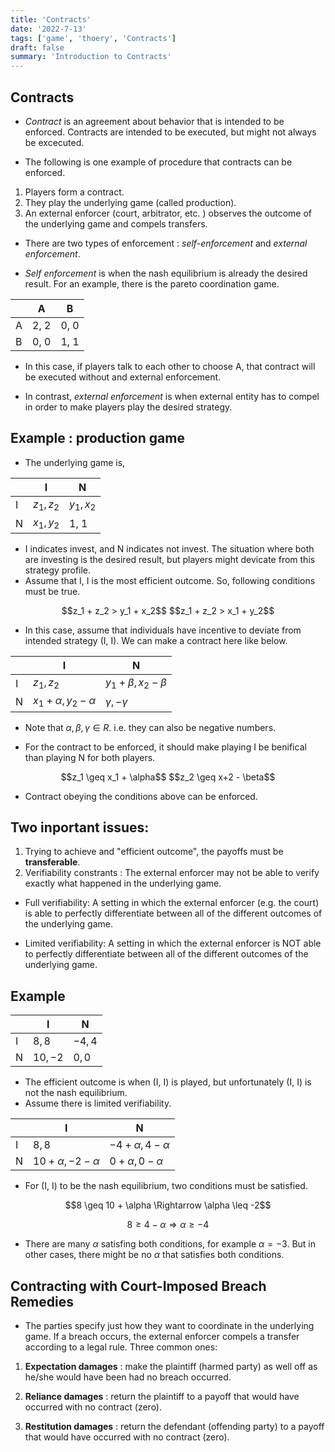 ```yaml
---
title: 'Contracts'
date: '2022-7-13'
tags: ['game', 'thoery', 'Contracts']
draft: false
summary: 'Introduction to Contracts'
---
```


## Contracts

- _Contract_ is an agreement about behavior that is intended to be enforced.
  Contracts are intended to be executed, but might not always be excecuted.

- The following is one example of procedure that contracts can be enforced.

1. Players form a contract.
2. They play the underlying game (called production).
3. An external enforcer (court, arbitrator, etc. ) observes the outcome of the underlying game and compels transfers.

- There are two types of enforcement : _self-enforcement_ and _external enforcement_.

- _Self enforcement_ is when the nash equilibrium is already the desired result. For an example, there is the pareto coordination game.

|     | A    | B    |
| --- | ---- | ---- |
| A   | 2, 2 | 0, 0 |
| B   | 0, 0 | 1, 1 |

- In this case, if players talk to each other to choose A, that contract will be executed without and external enforcement.

- In contrast, _external enforcement_ is when external entity has to compel in order to make players play the desired strategy.

## Example : production game

- The underlying game is,

|     | I          | N          |
| --- | ---------- | ---------- |
| I   | $z_1, z_2$ | $y_1, x_2$ |
| N   | $x_1, y_2$ | 1, 1       |

- I indicates invest, and N indicates not invest. The situation where both are investing is the desired result,
  but players might devicate from this strategy profile.
- Assume that I, I is the most efficient outcome. So, following conditions must be true.

<center>$$z_1 + z_2 > y_1 + x_2$$ $$z_1 + z_2 > x_1 + y_2$$</center>

- In this case, assume that individuals have incentive to deviate from intended strategy (I, I). We can make a contract here like below.

|     | I                            | N                          |
| --- | ---------------------------- | -------------------------- |
| I   | $z_1, z_2$                   | $y_1 + \beta, x_2 - \beta$ |
| N   | $x_1 + \alpha, y_2 - \alpha$ | $\gamma, -\gamma$          |

- Note that $\alpha, \beta, \gamma \in R$. i.e. they can also be negative numbers.

- For the contract to be enforced, it should make playing I be benifical than playing N for both players.

<center>$$z_1 \geq x_1 + \alpha$$ $$z_2 \geq x+2 - \beta$$</center>

- Contract obeying the conditions above can be enforced.

## Two inportant issues:

1. Trying to achieve and "efficient outcome", the payoffs must be **transferable**.
2. Verifiability constrants : The external enforcer may not be able to verify exactly what happened in the underlying game.

- Full verifiability: A setting in which the external enforcer (e.g. the court) is able to
  perfectly differentiate between all of the different outcomes of the
  underlying game.

- Limited verifiability: A setting in which the external enforcer is NOT able to perfectly
  differentiate between all of the different outcomes of the
  underlying game.

## Example

|     | I        | N       |
| --- | -------- | ------- |
| I   | $8, 8$   | $-4, 4$ |
| N   | $10, -2$ | $0, 0$  |

- The efficient outcome is when (I, I) is played, but unfortunately (I, I) is not the nash equilibrium.
- Assume there is limited verifiability.

|     | I                          | N                         |
| --- | -------------------------- | ------------------------- |
| I   | $8, 8$                     | $-4 + \alpha, 4 - \alpha$ |
| N   | $10 + \alpha, -2 - \alpha$ | $0 + \alpha, 0 - \alpha$  |

- For (I, I) to be the nash equilibrium, two conditions must be satisfied.

<center>
$$8 \geq 10 + \alpha \Rightarrow \alpha \leq -2$$

$$8 \geq 4 - \alpha \Rightarrow \alpha \geq -4$$

</center>

- There are many $\alpha$ satisfing both conditions, for example $\alpha = -3$. But in other cases,
  there might be no $\alpha$ that satisfies both conditions.

## Contracting with Court-Imposed Breach Remedies

- The parties specify just how they want to coordinate in the
  underlying game.
  If a breach occurs, the external enforcer compels a transfer
  according to a legal rule. Three common ones:

1. **Expectation damages** : make the plaintiff (harmed party) as
   well off as he/she would have been had no breach occurred.

2. **Reliance damages** : return the plaintiff to a payoff that would
   have occurred with no contract (zero).

3. **Restitution damages** : return the defendant (offending party)
   to a payoff that would have occurred with no contract (zero).
